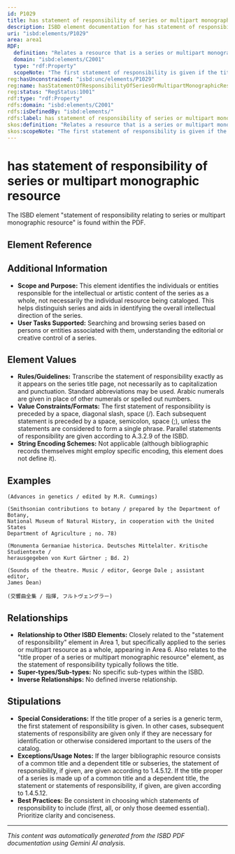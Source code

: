 ```yaml
---
id: P1029
title: has statement of responsibility of series or multipart monographic resource
description: ISBD element documentation for has statement of responsibility of series or multipart monographic resource
uri: "isbd:elements/P1029"
area: area1
RDF:
  definition: "Relates a resource that is a series or multipart monographic resource to one or more names, phrases, or groups of characters relating to the identification and/or function of any persons or corporate bodies responsible for or contributing to the creation or realisation of the intellectual or artistic content of a work contained in the resource."
  domain: "isbd:elements/C2001"
  type: "rdf:Property"
  scopeNote: "The first statement of responsibility is given if the title proper of the series or multipart monographic resource is a generic term. The first and subsequent statements of responsibility are given in other cases when they appear on the prescribed source of information and are necessary for identification of the larger bibliographic resource or otherwise considered important to users of the catalogue."
reg:hasUnconstrained: "isbd:unc/elements/P1029"
reg:name: hasStatementOfResponsibilityOfSeriesOrMultipartMonographicResource
reg:status: "RegStatus:1001"
rdf:type: "rdf:Property"
rdfs:domain: "isbd:elements/C2001"
rdfs:isDefinedBy: "isbd:elements/"
rdfs:label: has statement of responsibility of series or multipart monographic resource
skos:definition: "Relates a resource that is a series or multipart monographic resource to one or more names, phrases, or groups of characters relating to the identification and/or function of any persons or corporate bodies responsible for or contributing to the creation or realisation of the intellectual or artistic content of a work contained in the resource."
skos:scopeNote: "The first statement of responsibility is given if the title proper of the series or multipart monographic resource is a generic term. The first and subsequent statements of responsibility are given in other cases when they appear on the prescribed source of information and are necessary for identification of the larger bibliographic resource or otherwise considered important to users of the catalogue."
---
```

# has statement of responsibility of series or multipart monographic resource

The ISBD element "statement of responsibility relating to series or multipart monographic resource" is found within the PDF.

## Element Reference


<ElementReference frontMatter={frontMatter} />

## Additional Information

- **Scope and Purpose:**  This element identifies the individuals or entities responsible for the intellectual or artistic content of the series as a whole, not necessarily the individual resource being cataloged. This helps distinguish series and aids in identifying the overall intellectual direction of the series.
- **User Tasks Supported:**  Searching and browsing series based on persons or entities associated with them, understanding the editorial or creative control of a series.


## Element Values

- **Rules/Guidelines:** Transcribe the statement of responsibility exactly as it appears on the series title page, not necessarily as to capitalization and punctuation. Standard abbreviations may be used. Arabic numerals are given in place of other numerals or spelled out numbers.
- **Value Constraints/Formats:** The first statement of responsibility is preceded by a space, diagonal slash, space (/). Each subsequent statement is preceded by a space, semicolon, space (;), unless the statements are considered to form a single phrase. Parallel statements of responsibility are given according to A.3.2.9 of the ISBD.
- **String Encoding Schemes:**  Not applicable (although bibliographic records themselves might employ specific encoding, this element does not define it).

## Examples

```
(Advances in genetics / edited by M.R. Cummings)
```

```
(Smithsonian contributions to botany / prepared by the Department of Botany,
National Museum of Natural History, in cooperation with the United States
Department of Agriculture ; no. 78)
```

```
(Monumenta Germaniae historica. Deutsches Mittelalter. Kritische Studientexte /
herausgegeben von Kurt Gärtner ; Bd. 2)
```
```
(Sounds of the theatre. Music / editor, George Dale ; assistant editor,
James Dean)
```
```
(交響曲全集 / 指揮, フルトヴェングラー) 
```



## Relationships

- **Relationship to Other ISBD Elements:** Closely related to the "statement of responsibility" element in Area 1, but specifically applied to the series or multipart resource as a whole, appearing in Area 6. Also relates to the "title proper of a series or multipart monographic resource" element, as the statement of responsibility typically follows the title.
- **Super-types/Sub-types:** No specific sub-types within the ISBD.
- **Inverse Relationships:** No defined inverse relationship.

## Stipulations

- **Special Considerations:** If the title proper of a series is a generic term, the first statement of responsibility is given. In other cases, subsequent statements of responsibility are given only if they are necessary for identification or otherwise considered important to the users of the catalog.
- **Exceptions/Usage Notes:** If the larger bibliographic resource consists of a common title and a dependent title or subseries, the statement of responsibility, if given, are given according to 1.4.5.12. If the title proper of a series is made up of a common title and a dependent title, the statement or statements of responsibility, if given, are given according to 1.4.5.12.
- **Best Practices:** Be consistent in choosing which statements of responsibility to include (first, all, or only those deemed essential).  Prioritize clarity and conciseness.




---

*This content was automatically generated from the ISBD PDF documentation using Gemini AI analysis.*

